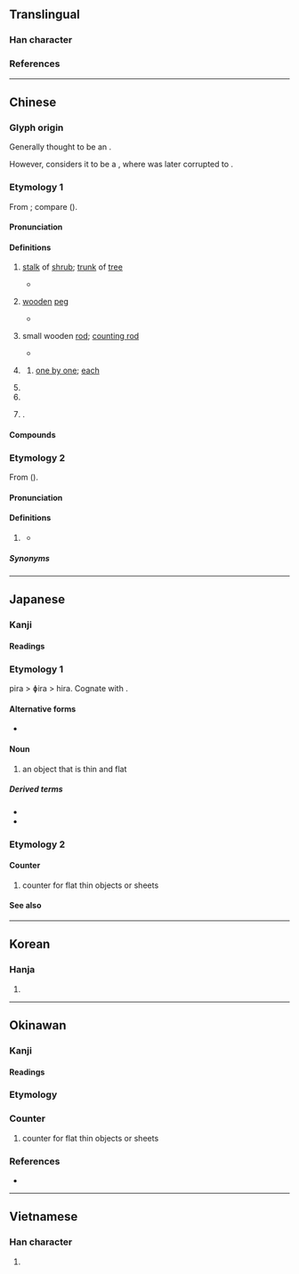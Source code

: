 {{character info}}
==Translingual==
{{Han stroke|[[File:枚 - U+0679A - KanjiVG stroke order.svg]]}}

===Han character===
{{Han char|rn=75|rad=木|as=04|sn=8|four=48940|canj=DOK|ids=⿰木攵}}

===References===
{{Han ref|kx=0516.080|dkj=14554|dj=0904.030|hdz=21171.010|uh=679A}}

----

==Chinese==
{{zh-forms}}

===Glyph origin===
{{Han etym}}
Generally thought to be an {{Han compound|木|攴|ls=ic|t1=tree; wood|t2=hand holding a stick|nocap=1}}.

However, {{zh-ref|Zhengzhang (2003)}} considers it to be a {{Han compound|木|文|ls=psc|c1=s|c2=p|t1=wood|nocap=1}}, where {{zh-l|*文}} was later corrupted to {{zh-l|*攴}}.

===Etymology 1===
From {{der|zh|aav}}; compare {{cog|okz|mek||branch; bough}} ({{zh-ref|Schuessler, 2007}}).

====Pronunciation====
{{zh-pron
|m=méi
|c=mui4
|h=pfs=mòi
|md=
|mn=xm,qz,tw:mûi/zz:bôe
|w=3me
|mc=y
|oc=y
|cat=n,cls
}}

====Definitions====
{{zh-hanzi}}

# {{lb|zh|archaic}} [[stalk]] of [[shrub]]; [[trunk]] of [[tree]]
#* {{zh-x|遵 彼 ^汝 墳，伐 其 條 枚。|Along those raised banks of the Ru,<br>I cut down the branches and slender '''stems'''.|ref=Shijing}}
# {{lb|zh|historical}} [[wooden]] [[peg]] {{gloss|a [[gag]] for [[marching]] [[soldier]]s to [[prevent]] [[talk]]ing}}
#* {{zh-x|又 如 赴-敵 之 兵，銜-枚 疾-走，不-聞 號令，但聞 人馬 之 行{xíng} 聲。|Or again, like the sound of soldiers going to battle, who march swiftly with their '''gags''' between their teeth, when the captain's voice cannot be heard, but only the tramp of horses and men moving. |CL|ref={{circa2|1059|short=yes}}, {{w|Ouyang Xiu}} ({{w2|zh|歐陽修}}), ''Autumn'' ({{lang|zh|《[[s:zh:秋聲賦|秋聲賦]]》}}). English [[s:More Translations from the Chinese/Autumn|translation]] by {{w|Arthur Waley}} (1919).}}
# {{lb|zh|obsolete}} small wooden [[rod]]; [[counting rod]]<!--《春秋左傳正義·昭十二年》注疏-->
#* {{zh-x|南 ^蒯 枚 筮 之，遇 ^坤 ䷁ 之 ^比 ䷇。|Nan Kuai used '''small rods''' in the place of yarrow stalks to divine in a casual manner. He first encountered the sign of ''Kun'' which then gave rise to ''Bi''.|ref=Zuozhuan}}
# {{lb|zh|dated}} {{zh-classifier|generic [[countable]] objects}}<!--Historical usage: ibid., "今人數物云一枚兩枚"-->
## [[one by one]]; [[each]]
##: {{zh-x|枚舉|to enumerate}}
# {{zh-classifier|[[small]], [[flat]] [[object]]s, such as [[coin]]s, [[stamp]]s, [[badge]]s, [[pearl]]s, [[sporting]] [[medal]]s|cat=y}}
# {{zh-classifier|[[rocket]]s, [[satellite]]s and certain [[weapon]]s (especially [[bomb]]s)}}
# {{surname|zh|nodot=1}}.

====Compounds====
{{zh-der|不可枚舉|不遑枚舉|不勝枚舉|猜枚|枚枚|枚舉|枚卜|馬工枚速|銜枚|鉗馬銜枚|卷甲銜枚|商枚弄色|啣枚|枚列|枚別|枚子|枚數|枚文|枚筮|枚紀|枚藻|枚謝|枚賈|枚述|枚進|枚鄒|枚馬|條枚|油紙枚子|王枚|籌枚|紙枚|行枚|鄒枚|酒枚|雙枚|馬枚|馬遲枚疾|龜枚}}

===Etymology 2===
From {{bor|nan|onb|mɔʔ⁸|pos=classifier for objects}} ({{zh-ref|Fu, 2008}}).

====Pronunciation====
{{zh-pron
|cat=cls
}}
{{rfp|nan}}

====Definitions====
{{zh-hanzi}}

# {{lb|zh|Hainanese}} {{zh-classifier|generic [[countable]] objects}}
#* {{zh-x|kopi\Kopi 牛奶 飯珍 雞閹　這 枚 就是 海南 經典|Coffee with milk, rice balls and a capon, these are Hainan's classics.|MN-H|ref={{lang|zh|麦英}}, [https://www.youtube.com/watch?v=lfK_bAQQfPU&t=7s {{lang|zh|海南鸡饭}}]}}

=====Synonyms=====
{{zh-dial|個}}

----

==Japanese==

===Kanji===
{{ja-kanji|grade=6|rs=木04}}

====Readings====
{{ja-readings
|goon=まい, め
|kanon=ばい
|kun=ひら-
}}

===Etymology 1===
{{ja-kanjitab|ひら|yomi=k}}
pira > ɸira > hira. Cognate with {{m|ja|平|tr=hira||flat}}.

====Alternative forms====
* {{l|ja|片}}

====Noun====
{{ja-noun|ひら}}

# an object that is thin and flat

=====Derived terms=====
* {{ja-r|帷%子|かた%びら}}
* {{ja-r|湯%帷%子|ゆ%かた%びら}}

===Etymology 2===
{{ja-kanjitab|まい|yomi=o}}
{{rfe|ja}}

====Counter====
{{ja-pos|まい|counter}}

# counter for flat thin objects or sheets

====See also====
{{ja-number-counter:枚}}

----

==Korean==

===Hanja===
{{ko-hanja|매}}

# {{rfdef|ko|sort=木04}}

----

==Okinawan==

===Kanji===
{{ryu-kanji|grade=6|rs=木04}}

====Readings====
{{ryu-readings
|on=めー
}}

===Etymology===
{{ryu-kanjitab|めー|yomi=o}}
{{rfe|ryu}}

===Counter===
{{ryu-pos|counter|めー}}

# counter for flat thin objects or sheets

===References===
* {{R:Shuri-Naha Dialect Dictionary|メー|SN36311}}

----

==Vietnamese==

===Han character===
{{vi-readings|rs=木04|reading=mai}}

# {{rfdef|vi|sort=木04}}